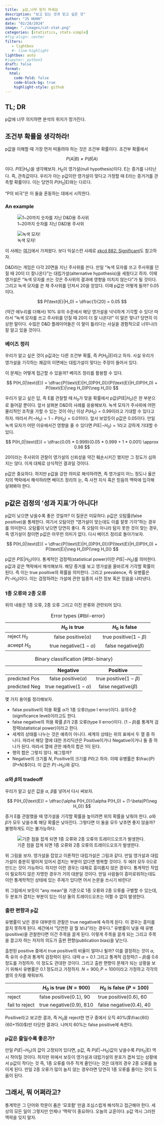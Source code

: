 ```yaml
---
title:  p값,너무 믿지 마세요
description: "보고 있는 것과 믿고 싶은 것"
author: "JS HUHH"
date: "02/28/2024"
image: "./images/cat-stat.png"
categories: [statistics, stats-simple]
#fig-align: center
filters:
   - lightbox
   #- line-highlight
lightbox: auto
#jupyter: python3
draft: false
format:
  html:
    code-fold: false
    code-block-bg: true
    highlight-style: github
---
```


## TL; DR

p값에 너무 의지하면 분석의 취지가 망가진다. 

## 조건부 확률을 생각하라!

p값을 이해할 때 가장 먼저 떠올려야 하는 것은 조건부 확률이다. 조건부 확률에서 

$$
P(A|B) \neq P(B|A)
$$

이다. $P(\text{E}|H_0)$을 생각해보자. $H_0$이 영가설(null hypothesis)이다. E는 증거를 나타난다. 즉, 관측값이다. 우리가 아는 p값이란 영가설이 맞다고 가정할 때 E라는 증거거를 관측할 확률이다. 이는 당연히 $P(H_0|\text{E})$와는 다르다. 

"P의 비극"은 이 둘을 혼동하는 데에서 시작한다. 

### An example

:::{layout=[[2,-1,2]] layout-valign="bottom"}

![1~20까지 숫자를 지닌 D&D용 주사위](https://mastersandmagic.com/cdn/shop/products/product-image-1468072041_2000x.jpg?v=1602738728)

![녹색 모자!](https://ae01.alicdn.com/kf/S35f98360675d434e94b5d9b20e19ed6bE.jpg_640x640Q90.jpg_.webp)
:::

:::{.column-margin}
이 사례는 [여기](https://outsidetheasylum.blog/an-actually-intuitive-explanation-of-p-values/)에서 가져왔다. 보다 익살스런 사례로 [xkcd 882: Significant](https://www.explainxkcd.com/wiki/index.php/882:_Significant)도 참고하자. 
:::

D&D라는 게임은 다각 20면을 지닌 주사위를 쓴다. 만일 "녹색 모자를 쓰고 주사위를 던질 때 20이 더 잘나온다"는 대립가설(alternative hypothesis)을 세웠다고 하자. 이때 영가설은 "녹색 모자를 쓰는 것은 주사위의 결과에 영향을 미치지 않는다"가 될 것이다. 그리고 녹색 모자를 쓴 채 주사위를 던져서 20을 얻었다. 이때 p값은 어떻게 될까? 0.05이다. 

$$
P(\text{E}|H_0) = \dfrac{1}{20} = 0.05
$$

(약간 에누리를 더해서) 10% 유의 수준에서 해당 영가설을 넉넉하게 기각할 수 있다! 따라서 "녹색 모자를 쓰고 주사위를 던질 때 20이 더 잘 나온다!" 이 말은 맞나? 당연히 이상한 말이다. 수많은 D&D 플레이어들은 이 말이 틀리다는 사실을 경험적으로 너무나(!) 잘 알고 있을 것이다. 

### 베이즈 정리 

우리가 알고 싶은 것이 p값과는 다른 조건부 확률, 즉 $P(H_0 | \text{E})$라고 하자. 사실 우리가 영가설을 기각하는 쾌감의 이면에는 대립가설이 맞다는 주장이 들어서 있다. 

이 문제는 어떻게 접근할 수 있을까? 베이즈 정리를 활용할 수 있다. 

$$
P(H_0|\text{E}) = \dfrac{P(\text{E}|H_0)P(H_0)}{P(\text{E}|H_0)P(H_0) + P(\text{E}|\neg H_0)P(\neg H_0)}
$$

우리가 알고 싶은 답, 즉 E를 관찰할 때 $H_0$가 맞을 확률에서 p값($P(\text{E}|H_0$)은 한 부분으로 들어갈 뿐이다. 앞서 살펴본 D&D의 사례를 응용해보자. 녹색 모자가 주사위에 어떤 물리적인 조작을 가할 수 있는 것이 아닌 이상 $P(H_0)=0.99$이라고 기대할 수 있다고 하자. 따라서 $P(\neg H_0) = 1 - P(H_0) = 0.01$이다. 앞서 보았듯이 p값은 0.05이다. 만일 녹색 모자가 어떤 이유에서건 영향을 줄 수 있다면 $P(\text{E}|\neg H_0)=1$라고 강하게 기대할 수 있다. 

$$
P(H_0|\text{E}) = \dfrac{0.05 * 0.999}{0.05 * 0.999 + 1 * 0.001} \approx 0.98
$$

20이라는 주사위의 관찰이 영가설의 신뢰성을 약간 훼손시키긴 했지만 그 정도가 심하지는 않다. 이게 대체로 상식적인 결과일 것이다. 

p값은 중요하다. 하지만 p값을 강한 의미로 해석하려면, 즉 영가설이 어느 정도나 옳은지의 맥락에서 해석하라면 베이즈 정리의 눈, 즉 사전 지식 혹은 믿음의 맥락에 입각해 살펴봐야 한다. 

## p값은 검정의 '성과 지표'가 아니다! 

p값이 낮으면 낮을수록 좋은 것일까? 이 질문은 미묘하다. p값은 오탐률(false positive)을 통제한다. 여기서 오탐이란 "영가설이 맞는데도 이를 잘못 기각"하는 경우를 의미한다. 오탐률이 낮으면 당연히 좋다. 즉 오탐이 아니라 탐지 못한 것이 맞는 경우, 즉 영가설이 참이면 p값은 아무런 의미가 없다. 다시 베이즈 정리로 돌아가보자. 

$$
P(H_0|\text{E}) = \dfrac{P(\text{E}|H_0)P(H_0)}{P(\text{E}|H_0)P(H_0) + P(\text{E}|\neg H_0)P(\neg H_0)}
$$

p값은 $P(\text{E}|H_0)$이다. 통계적인 검정력(statistical power)이란 $P(\text{E}|\neg H_0)$를 의미한다. p값과 같은 맥락에서 해석해보자. 해당 증거를 보고 영가설을 올바르게 기각할 확률이 된다. 즉 이는 true positive의 확률을 의미한다. 그리고 prevalence, 즉 유병률은 $P(\neg H_0)$이다. 이는 검정하려는 가설에 관한 일종의 사전 정보 혹은 믿음을 나타낸다. 

### 1종 오류와 2종 오류 

위의 내용은 1종 오류, 2종 오류 그리고 이진 분류와 관련되어 있다. 

::: {layout=[10,-0.1,10] layout-valign="top"}
|  | $H_0$ is true | $H_0$ is false |
| -------- | :--------: | :--------: |
| reject $H_0$        | false positive($\alpha$)  | true positive($1-\beta$) |
| aceept $H_0$        | true negative($1-\alpha$) | false negative($\beta$)   |

: Error types {#tbl-error}

|  | Negative | Positive |
| -------- | :--------: | :--------: |
| predicted Pos | false positive($\alpha$)  | true positive($1-\beta$) |
| predicted Neg | true negative($1-\alpha$) | false negative($\beta$)  |

: Binary classification {#tbl-binary}

:::

몇 가지 용어를 정리해보자. 

- false positive의 허용 확률 $\alpha$가 1종 오류(type I error)이다. 유의수준(significance level)이라고도 한다.
- false negative의 허용 확률 $\beta$가 2종 오류(type II error)이다. $(1-\beta)$를 통계적 검정력(statistical power)이라고 한다. 
- 세계의 상태를 나누는 것은 예측이 아니다. 세계의 상태는 위의 표에서 두 열 중 하나다. 따라서 해당 열에 대한 프리딕션은 Positive이거나 Negative이거나 둘 중 하나가 된다. 따라서 열에 관한 예측의 합은 1이 된다. 
- 행의 합은 그렇지 않다. 왜그럴까? 
- Negative의 크기를 $N$, Positive의 크기를 $P$라고 하자. 이때 유병률은 $\frac{P}{P+N}$이다. 이 값은 $P(\neg H_0)$와 같다. 

### $\alpha$와 $\beta$의 tradeoff

우리가 알고 싶은 값을 $\alpha$, $\beta$를 넣어서 다시 써보자. 

$$
P(H_0|\text{E}) = \dfrac{\alpha P(H_0)}{\alpha P(H_0) + (1-\beta)P(\neg H_0)}
$$


증거 E를 관찰했을 때 영가설을 기각할 확률을 높이려면 위의 확률을 낮춰야 한다. $\alpha$와 $\beta$가 모두 낮을수록 해당 확률은 낮아진다. 그렇다면 이 둘을 모두 낮추면 좋지 않을까? 불행하게도 이는 불가능하다. 

:::{layout=[[-1,4,-1]] layout-valign="bottom"}

![기준 점을 잡게 되면 1종 오류와 2종 오류의 트레이드오프가 발생한다.](https://i.stack.imgur.com/x1GQ1.png)
:::

위 그림을 보자. 영가설을 잡았고 이론적인 대립가설은 그림과 같다. 만일 영가설과 대립가설이 충분히 떨어져 있어서 겹치는 부분이 없다면 행복할 것이다. 두 에러 모두 0으로 만드는 것이 가능하다. 하지만 이런 경우는 대체로 흥미롭지 않은 경우다. 통계적인 작업이 필요하지 않은 자명한 경우가 거의 대분일 것이다. 만일 사람들이 흥미로워하는데도 이런 통계학적인 상태에 있는 주제가 있다면 어서 논문을 쓰시기 바란다! 

위 그림에서 보듯이 "any mean"을 기준으로 1종 오류와 2종 오류를 구별할 수 있는데, 두 분포가 겹치는 부분이 있는 이상 둘의 트레이드오프는 어쩔 수 없이 발생한다. 

### 출판 편향과 p값

유병률이 낮은 경우 대부분의 관찰은 true negative에 속하게 된다. 이 경우는 흥미를 끌지 못하게 된다. 세간에서 "당연한 걸 뭘 보냐"라는 경우다." 유병률이 낮을 때 유병(positive)을 관찰한다면 이건 주목을 끌게 된다. 이렇게 주목을 끌게 되는 그리고 주목을 끌고자 하는 저자의 의도가 출판 편향(publication bias)을 낳는다. 

출판된 positive 중에서 true positive의 비율이 얼마나 될까? 이를 결정하는 것이 $\alpha$, 즉 유의 수준과 통계적 검정력이 된다. 대략 $\alpha=0.1$ 그리고 통계적 검정력($1-\beta$)를 0.6 정도를 가정하자. 이 정도도 관대한 것이다. 그리고 출판 편향이 문제가 되는 상황을 보기 위해서 유병률은 0.1 정도라고 가정하자. $N=900, P=100$이라고 가정하고 각각의 셀의 숫자를 채워보자. 

|  | $H_0$ is true ($N=900$)| $H_0$ is false ($P=100$)|
| -------- | -------- | -------- |
| reject         | false positive(0.1), 90  | true positive(0.6), 60 |
| fail to reject | true negative(0.9), 810 | false negative(0.4), 40   |

Positive라고 보고한 결과, 즉 $H_0$을 reject한 연구 중에서 오직 40%($\frac{60}{60+150}$)만 타당한 결과다. 나머지 60%는 false positive에 속한다. 

### p값은 줄일수록 좋은가? 

만일 $P(E|\neg H_0)$의 값이 고정되어 있다면, p값, 즉 $P(E|\neg H_0)$값이 낮을수록 $P(H_0|\text{E})$ 역시 작아질 것이다. 하지만 위에서 보듯이 영가설과 대립가설의 분포가 겹쳐 있는 상황에서 p값이 작다는 것 즉, 1종 오류를 아주 작게 줄인다는 것은 대개의 경우 2종 오류를 늘이게 된다. 만일 2종 오류가 많이 늘지 않는 경우라면 당연히 1종 오류를 줄이는 것이 도움이 된다. 


## 그래서, 뭐 어쩌라고?

통계학은 그 단어와 학문이 품은 '모호함' 만큼 조심스럽게 해석하고 접근해야 한다. 세상의 모든 일이 그렇지만 언제나 '맥락'이 중요하다. 오늘의 교훈이다. p값 역시 그러한 맥락을 잊지 말자. 